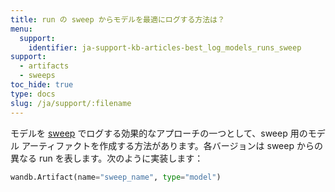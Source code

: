 ```yaml
---
title: run の sweep からモデルを最適にログする方法は？
menu:
  support:
    identifier: ja-support-kb-articles-best_log_models_runs_sweep
support:
  - artifacts
  - sweeps
toc_hide: true
type: docs
slug: /ja/support/:filename
---
```

モデルを [sweep](/ja/guides/sweeps/) でログする効果的なアプローチの一つとして、sweep 用のモデル アーティファクトを作成する方法があります。各バージョンは sweep からの異なる run を表します。次のように実装します：

```python
wandb.Artifact(name="sweep_name", type="model")
```